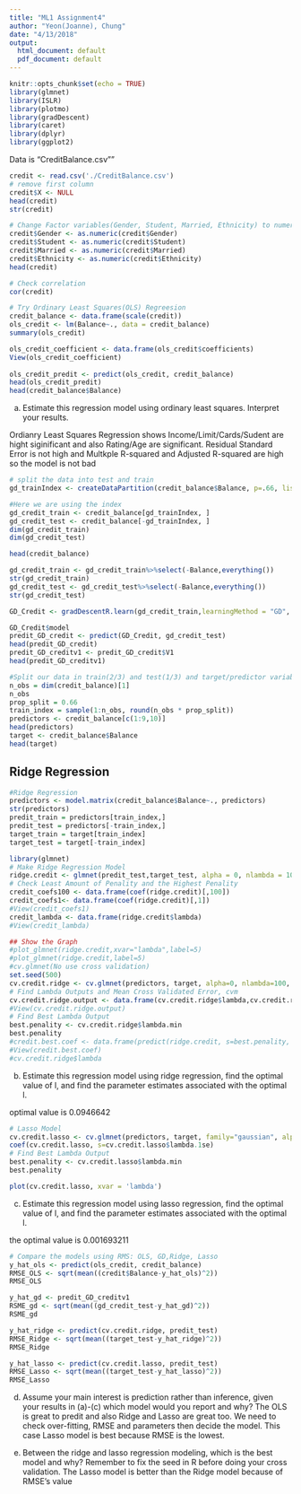 ```yaml
---
title: "ML1 Assignment4"
author: "Yeon(Joanne), Chung"
date: "4/13/2018"
output:
  html_document: default
  pdf_document: default
---
```


```r
knitr::opts_chunk$set(echo = TRUE)
library(glmnet)
library(ISLR)
library(plotmo)
library(gradDescent)
library(caret)
library(dplyr)
library(ggplot2)
```
Data is "CreditBalance.csv""

```r
credit <- read.csv('./CreditBalance.csv')
# remove first column
credit$X <- NULL
head(credit)
str(credit)

# Change Factor variables(Gender, Student, Married, Ethnicity) to numeric
credit$Gender <- as.numeric(credit$Gender)
credit$Student <- as.numeric(credit$Student)
credit$Married <- as.numeric(credit$Married)
credit$Ethnicity <- as.numeric(credit$Ethnicity)
head(credit)

# Check correlation 
cor(credit)

# Try Ordinary Least Squares(OLS) Regreesion 
credit_balance <- data.frame(scale(credit)) 
ols_credit <- lm(Balance~., data = credit_balance)
summary(ols_credit) 

ols_credit_coefficient <- data.frame(ols_credit$coefficients)
View(ols_credit_coefficient)
 
ols_credit_predit <- predict(ols_credit, credit_balance)
head(ols_credit_predit)
head(credit_balance$Balance)

```
(a) Estimate this regression model using ordinary least squares. Interpret your results.

Ordianry Least Squares Regression shows Income/Limit/Cards/Sudent are hight siginificant and also Rating/Age are significant. Residual Standard Error is not high and Multkple R-squared and Adjusted R-squared are high so the model is not bad


```r
# split the data into test and train
gd_trainIndex <- createDataPartition(credit_balance$Balance, p=.66, list=FALSE,times = 1)

#Here we are using the index
gd_credit_train <- credit_balance[gd_trainIndex, ]
gd_credit_test <- credit_balance[-gd_trainIndex, ]
dim(gd_credit_train)
dim(gd_credit_test)

head(credit_balance)

gd_credit_train <- gd_credit_train%>%select(-Balance,everything())
str(gd_credit_train)
gd_credit_test <- gd_credit_test%>%select(-Balance,everything())
str(gd_credit_test)

GD_Credit <- gradDescentR.learn(gd_credit_train,learningMethod = "GD", control = list(.001,100), seed = 100)

GD_Credit$model
predit_GD_credit <- predict(GD_Credit, gd_credit_test)
head(predit_GD_credit)
predit_GD_creditv1 <- predit_GD_credit$V1
head(predit_GD_creditv1)

#Split our data in train(2/3) and test(1/3) and target/predictor variables
n_obs = dim(credit_balance)[1]
n_obs
prop_split = 0.66
train_index = sample(1:n_obs, round(n_obs * prop_split))
predictors <- credit_balance[c(1:9,10)]    
head(predictors)
target <- credit_balance$Balance
head(target)
```
## Ridge Regression
```r
#Ridge Regression 
predictors <- model.matrix(credit_balance$Balance~., predictors)
str(predictors)
predit_train = predictors[train_index,]
predit_test = predictors[-train_index,]
target_train = target[train_index]
target_test = target[-train_index]

library(glmnet)
# Make Ridge Regression Model 
ridge.credit <- glmnet(predit_test,target_test, alpha = 0, nlambda = 100, lambda.min.ratio = .0001)
# Check Least Amount of Penality and the Highest Penality 
credit_coefs100 <- data.frame(coef(ridge.credit)[,100])
credit_coefs1<- data.frame(coef(ridge.credit)[,1])
#View(credit_coefs1)
credit_lambda <- data.frame(ridge.credit$lambda)
#View(credit_lambda)

## Show the Graph 
#plot_glmnet(ridge.credit,xvar="lambda",label=5)
#plot_glmnet(ridge.credit,label=5)
#cv.glmnet(No use cross validation)
set.seed(500)
cv.credit.ridge <- cv.glmnet(predictors, target, alpha=0, nlambda=100, lambda.min.ratio=.0001)
# Find Lambda Outputs and Mean Cross Validated Error, cvm
cv.credit.ridge.output <- data.frame(cv.credit.ridge$lambda,cv.credit.ridge$cvm,cv.credit.ridge$cvsd)
#View(cv.credit.ridge.output)
# Find Best Lambda Output 
best.penality <- cv.credit.ridge$lambda.min
best.penality
#credit.best.coef <- data.frame(predict(ridge.credit, s=best.penality, type="coefficients")[1:11, ])
#View(credit.best.coef)
#cv.credit.ridge$lambda

```
(b) Estimate this regression model using ridge regression, find the optimal value of l, and find
the parameter estimates associated with the optimal l.

optimal value is 0.0946642


```r
# Lasso Model 
cv.credit.lasso <- cv.glmnet(predictors, target, family="gaussian", alpha=1, nlambda=100, lambda.min.ratio=.0001)
coef(cv.credit.lasso, s=cv.credit.lasso$lambda.1se)
# Find Best Lambda Output 
best.penality <- cv.credit.lasso$lambda.min
best.penality

plot(cv.credit.lasso, xvar = 'lambda')

```
(c) Estimate this regression model using lasso regression, find the optimal value of l, and find
the parameter estimates associated with the optimal l.
 
the optimal value is 0.001693211


```r

# Compare the models using RMS: OLS, GD,Ridge, Lasso
y_hat_ols <- predict(ols_credit, credit_balance)
RMSE_OLS <- sqrt(mean((credit$Balance-y_hat_ols)^2))
RMSE_OLS

y_hat_gd <- predit_GD_creditv1
RSME_gd <- sqrt(mean((gd_credit_test-y_hat_gd)^2))
RSME_gd

y_hat_ridge <- predict(cv.credit.ridge, predit_test)
RMSE_Ridge <- sqrt(mean((target_test-y_hat_ridge)^2))
RMSE_Ridge 

y_hat_lasso <- predict(cv.credit.lasso, predit_test)
RMSE_Lasso <- sqrt(mean((target_test-y_hat_lasso)^2)) 
RMSE_Lasso

```
(d) Assume your main interest is prediction rather than inference, given your results in (a)-(c)
which model would you report and why?
The OLS is great to predit and also Ridge and Lasso are great too. We need to check over-fitting, RMSE and parameters then decide the model. This case Lasso model is best because RMSE is the lowest.


(e) Between the ridge and lasso regression modeling, which is the best model and why?
Remember to fix the seed in R before doing your cross validation.
The Lasso model is better than the Ridge model because of RMSE's value



